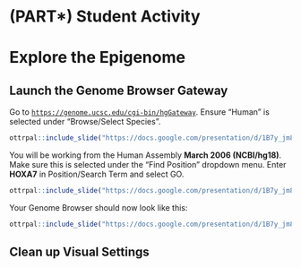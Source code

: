 # (PART\*) Student Activity {-}

# Explore the Epigenome

## Launch the Genome Browser Gateway

Go to [`https://genome.ucsc.edu/cgi-bin/hgGateway`](https://genome.ucsc.edu/cgi-bin/hgGateway). Ensure "Human" is selected under "Browse/Select Species".  

```r
ottrpal::include_slide("https://docs.google.com/presentation/d/1B7y_jm8GuHZMUvTU1TFdW4nqQQV6nOT9XuFwgSflXz4/edit#slide=id.g15625333d53_0_2")
```

You will be working from the Human Assembly **March 2006 (NCBI/hg18)**. Make sure this is selected under the "Find Position" dropdown menu. Enter **HOXA7** in Position/Search Term and select GO. 

```r
ottrpal::include_slide("https://docs.google.com/presentation/d/1B7y_jm8GuHZMUvTU1TFdW4nqQQV6nOT9XuFwgSflXz4/edit#slide=id.g15625333d53_0_7")
```

Your Genome Browser should now look like this:

```r
ottrpal::include_slide("https://docs.google.com/presentation/d/1B7y_jm8GuHZMUvTU1TFdW4nqQQV6nOT9XuFwgSflXz4/edit#slide=id.g15625333d53_0_22")
```

## Clean up Visual Settings